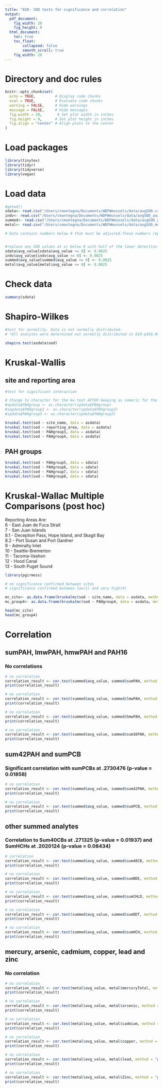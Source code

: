 ```yaml
---
title: "020- SOD tests for significance and correlation"
output:
  pdf_document: 
    fig_width: 20
    fig_height: 9
  html_document: 
    toc: true
    toc_float:
        collapsed: false
        smooth_scroll: true
    fig_width: 20
---
```


# Directory and doc rules

```r

knitr::opts_chunk$set(
  echo = TRUE,         # Display code chunks
  eval = TRUE,         # Evaluate code chunks
  warning = FALSE,     # Hide warnings
  message = FALSE,     # Hide messages
  fig.width = 20,       # Set plot width in inches
  fig.height = 9,      # Set plot height in inches
  fig.align = "center" # Align plots to the center
)

```

# Load packages

```r
library(tinytex)
library(tidyr)
library(tidyverse)
library(vegan)

```

# Load data

```r

#getwd()
sdata<- read.csv("/Users/cmantegna/Documents/WDFWmussels/data/avgSOD.csv")
indv<- read.csv("/Users/cmantegna/Documents/WDFWmussels/data/avgSOD_analytes.csv")
summed<- read.csv("/Users/cmantegna/Documents/WDFWmussels/data/avgSOD_analytes2.csv")
metal<- read.csv("/Users/cmantegna/Documents/WDFWmussels/data/avgSOD_metals.csv")

```

```r

# Data contains numbers below 0 that must be adjusted.These numbers represent samples whose values were below the limit of quantification using the SOD kit. There was some activity in the raw sample, but it is too far below the limit of the standard curve to be accurately quantified.


#replace any SOD values at or below 0 with half of the lower detection limit of .005 (.005*.5). Lower detection limit determined by assay protocol by the manufacturer, Cayman.
sdata$avg_value[sdata$avg_value <= 0] <- 0.0025
indv$avg_value[indv$avg_value <= 0] <- 0.0025
summed$avg_value[summed$avg_value <= 0] <- 0.0025
metal$avg_value[metal$avg_value <= 0] <- 0.0025

```
# Check data

```r
summary(sdata)
```

# Shapiro-Wilkes 
```r

#test for normality. Data is not normally distributed.
# *All analytes were determined not normally distributed in 010-p450.Rmd* 

shapiro.test(asdata$sod)

```

# Kruskal-Wallis
## site and reporting area

```r

#test for significant interaction

# Change to character for the kw test AFTER keeping as numeric for the correlation tests - if necessary
#spdata$PAHgroup <- as.character(spdata$PAHgroup)
#sapdata$PAHgroup2 <- as.character(spdata$PAHgroup2)
#spdata$PAHgroup3 <- as.character(spdata$PAHgroup3)

kruskal.test(sod ~ site_name, data = asdata)
kruskal.test(sod ~ reporting_area, data = asdata)
kruskal.test(sod ~ PAHgroup3, data = asdata)
kruskal.test(sod ~ PAHgroup4, data = asdata)

```

## PAH groups
```r

kruskal.test(sod ~ PAHgroup5, data = sdata)
kruskal.test(sod ~ PAHgroup6, data = sdata)
kruskal.test(sod ~ PAHgroup7, data = sdata)
kruskal.test(sod ~ PAHgroup8, data = sdata)

```

# Kruskal-Wallac Multiple Comparisons (post hoc)

Reporting Areas Are:\
6 - East Juan de Fuca Strait\
7 - San Juan Islands\
8.1 - Deception Pass, Hope Island, and Skagit Bay\
8.2 - Port Susan and Port Gardner\
9 - Admiralty Inlet\
10 - Seattle-Bremerton\
11 - Tacoma-Vashon\
12 - Hood Canal\
13 - South Puget Sound

```r
library(pgirmess)

# no significance confirmed between sites
# significance confirmed between low(1) and very high(4)

mc_site<- as.data.frame(kruskalmc(sod ~ site_name, data = asdata, method = "bonferroni"))
mc_group4<- as.data.frame(kruskalmc(sod ~ PAHgroup4, data = asdata, method = "bonferroni")) 

head(mc_site)
head(mc_group4)

```

# Correlation
## sumPAH, lmwPAH, hmwPAH and PAH16
### No correlations

```r

# no correlation
correlation_result <- cor.test(summed$avg_value, summed$sumPAH, method = "pearson")
print(correlation_result)

# no correlation
correlation_result <- cor.test(summed$avg_value, summed$lmwPAH, method = "pearson")
print(correlation_result)

# no correlation
correlation_result <- cor.test(summed$avg_value, summed$hmwPAH, method = "pearson")
print(correlation_result)

# no correlation
correlation_result <- cor.test(summed$avg_value, summed$sum16PAH, method = "pearson")
print(correlation_result)

```

## sum42PAH and sumPCB
### Significant correlation with sumPCBs at .2730476 (p-value = 0.01858)
```r

# no correlation
correlation_result <- cor.test(summed$avg_value, summed$sum42PAH, method = "pearson")
print(correlation_result)

# no correlation
correlation_result <- cor.test(summed$avg_value, summed$sumPCB, method = "pearson")
print(correlation_result)

```

## other summed analytes
### Correlation to Sum40CBs at .271325 (p-value = 0.01937) and SumHCHs at .2020124 (p-value = 0.08434)
```r

# correlation
correlation_result <- cor.test(summed$avg_value, summed$sum40CB, method = "pearson")
print(correlation_result)

# no correlation
correlation_result <- cor.test(summed$avg_value, summed$sumBDE, method = "pearson")
print(correlation_result)

# no correlation
correlation_result <- cor.test(summed$avg_value, summed$sumCHLD, method = "pearson")
print(correlation_result)

# no correlation
correlation_result <- cor.test(summed$avg_value, summed$sumDDT, method = "pearson")
print(correlation_result)

# no correlation
correlation_result <- cor.test(summed$avg_value, summed$sumHCH, method = "pearson")
print(correlation_result)
```

## mercury, arsenic, cadmium, copper, lead and zinc
### No correlation
```r

# no correlation
correlation_result <- cor.test(metal$avg_value, metal$mercuryTotal, method = "pearson")
print(correlation_result)

# no correlation
correlation_result <- cor.test(metal$avg_value, metal$arsenic, method = "pearson")
print(correlation_result)

# no correlation
correlation_result <- cor.test(metal$avg_value, metal$cadmium, method = "pearson")
print(correlation_result)

# no correlation
correlation_result <- cor.test(metal$avg_value, metal$copper, method = "pearson")
print(correlation_result)

# no correlation
correlation_result <- cor.test(metal$avg_value, metal$lead, method = "pearson")
print(correlation_result)

# no correlation
correlation_result <- cor.test(metal$avg_value, metal$Zinc, method = "pearson")
print(correlation_result)

```

